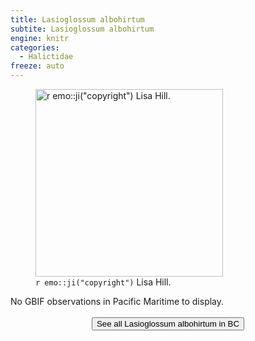 ```yaml
---
title: Lasioglossum albohirtum
subtite: Lasioglossum albohirtum
engine: knitr
categories:
  - Halictidae
freeze: auto
---
```

![`r emo::ji("copyright")` Lisa Hill.](https://inaturalist-open-data.s3.amazonaws.com/photos/277230553/large.jpg){height=300}



No GBIF observations in Pacific Maritime to display.
<br><br>
<center>


<a href="https://www.zoology.ubc.ca/entomology/main/Hymenoptera/Halictidae/Lasioglossum%20albohirtum.php"><button type="button" class="btn btn-secondary">See all Lasioglossum albohirtum in BC <i class="fa-solid fa-arrow-up-right-from-square"></i> </button></a>
</center>
